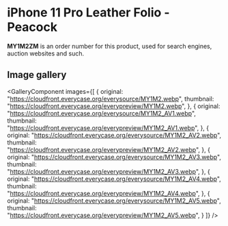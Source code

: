 
# iPhone 11 Pro Leather Folio - Peacock

<Callout type='info' emoji='👉🏻'>**MY1M2ZM** is an order number for this product, used for search engines, auction websites and such.</Callout>

## Image gallery

<GalleryComponent
    images={[
      {
        original: "https://cloudfront.everycase.org/everysource/MY1M2.webp",
        thumbnail: "https://cloudfront.everycase.org/everypreview/MY1M2.webp",
      },
      {
        original: "https://cloudfront.everycase.org/everysource/MY1M2_AV1.webp",
        thumbnail: "https://cloudfront.everycase.org/everypreview/MY1M2_AV1.webp",
      },
      {
        original: "https://cloudfront.everycase.org/everysource/MY1M2_AV2.webp",
        thumbnail: "https://cloudfront.everycase.org/everypreview/MY1M2_AV2.webp",
      },
      {
        original: "https://cloudfront.everycase.org/everysource/MY1M2_AV3.webp",
        thumbnail: "https://cloudfront.everycase.org/everypreview/MY1M2_AV3.webp",
      },
      {
        original: "https://cloudfront.everycase.org/everysource/MY1M2_AV4.webp",
        thumbnail: "https://cloudfront.everycase.org/everypreview/MY1M2_AV4.webp",
      },
      {
        original: "https://cloudfront.everycase.org/everysource/MY1M2_AV5.webp",
        thumbnail: "https://cloudfront.everycase.org/everypreview/MY1M2_AV5.webp",
      }
    ]}
  />
